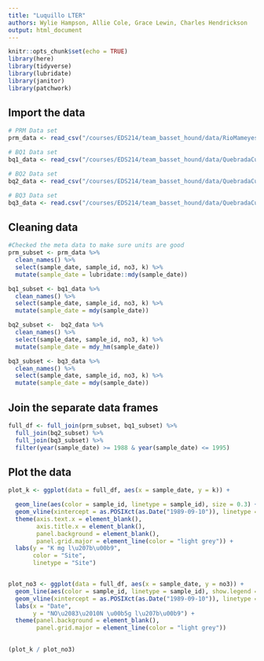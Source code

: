 ```yaml
---
title: "Luquillo LTER"
authors: Wylie Hampson, Allie Cole, Grace Lewin, Charles Hendrickson
output: html_document
---
```


```r
knitr::opts_chunk$set(echo = TRUE)
library(here)
library(tidyverse)
library(lubridate)
library(janitor)
library(patchwork)
```

## Import the data

```r
# PRM Data set
prm_data <- read_csv("/courses/EDS214/team_basset_hound/data/RioMameyesPuenteRoto.csv", na = "-9999")

# BQ1 Data set
bq1_data <- read_csv("/courses/EDS214/team_basset_hound/data/QuebradaCuenca1-Bisley.csv", na = "-9999")

# BQ2 Data set
bq2_data <- read_csv("/courses/EDS214/team_basset_hound/data/QuebradaCuenca2-Bisley.csv", na = "-9999")

# BQ3 Data set
bq3_data <- read.csv("/courses/EDS214/team_basset_hound/data/QuebradaCuenca3-Bisley.csv", na = "-9999")

```

## Cleaning data

```r
#Checked the meta data to make sure units are good 
prm_subset <- prm_data %>% 
  clean_names() %>% 
  select(sample_date, sample_id, no3, k) %>% 
  mutate(sample_date = lubridate::mdy(sample_date))

bq1_subset <- bq1_data %>% 
  clean_names() %>% 
  select(sample_date, sample_id, no3, k) %>% 
  mutate(sample_date = mdy(sample_date))

bq2_subset <-  bq2_data %>% 
  clean_names() %>% 
  select(sample_date, sample_id, no3, k) %>% 
  mutate(sample_date = mdy_hm(sample_date))

bq3_subset <- bq3_data %>% 
  clean_names() %>% 
  select(sample_date, sample_id, no3, k) %>% 
  mutate(sample_date = mdy(sample_date))

```

## Join the separate data frames

```r
full_df <- full_join(prm_subset, bq1_subset) %>% 
  full_join(bq2_subset) %>% 
  full_join(bq3_subset) %>% 
  filter(year(sample_date) >= 1988 & year(sample_date) <= 1995)
```

## Plot the data

```r
plot_k <- ggplot(data = full_df, aes(x = sample_date, y = k)) +

  geom_line(aes(color = sample_id, linetype = sample_id), size = 0.3) + 
  geom_vline(xintercept = as.POSIXct(as.Date("1989-09-10")), linetype = 4) + 
  theme(axis.text.x = element_blank(),
        axis.title.x = element_blank(),
        panel.background = element_blank(), 
        panel.grid.major = element_line(color = "light grey")) +
  labs(y = "K mg l\u207b\u00b9", 
       color = "Site",
       linetype = "Site")


plot_no3 <- ggplot(data = full_df, aes(x = sample_date, y = no3)) +
  geom_line(aes(color = sample_id, linetype = sample_id), show.legend = FALSE, size = 0.3) + 
  geom_vline(xintercept = as.POSIXct(as.Date("1989-09-10")), linetype = 4) +
  labs(x = "Date", 
       y = "NO\u2083\u2010N \u00b5g l\u207b\u00b9") + 
  theme(panel.background = element_blank(), 
        panel.grid.major = element_line(color = "light grey")) 
  

(plot_k / plot_no3) 
  
```


